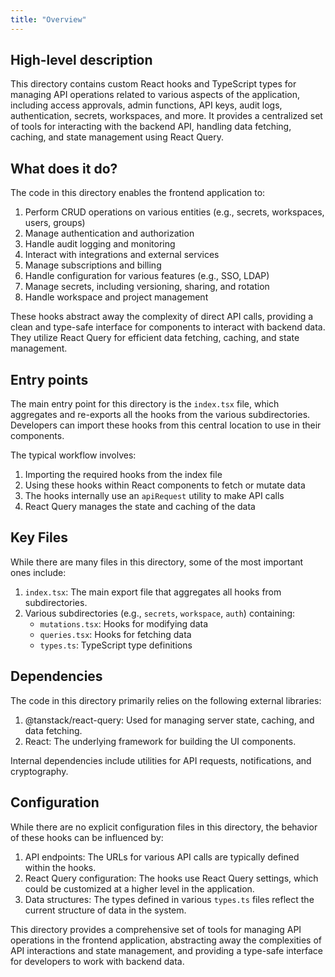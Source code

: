 ```yaml
---
title: "Overview"
---
```


## High-level description
This directory contains custom React hooks and TypeScript types for managing API operations related to various aspects of the application, including access approvals, admin functions, API keys, audit logs, authentication, secrets, workspaces, and more. It provides a centralized set of tools for interacting with the backend API, handling data fetching, caching, and state management using React Query.

## What does it do?
The code in this directory enables the frontend application to:

1. Perform CRUD operations on various entities (e.g., secrets, workspaces, users, groups)
2. Manage authentication and authorization
3. Handle audit logging and monitoring
4. Interact with integrations and external services
5. Manage subscriptions and billing
6. Handle configuration for various features (e.g., SSO, LDAP)
7. Manage secrets, including versioning, sharing, and rotation
8. Handle workspace and project management

These hooks abstract away the complexity of direct API calls, providing a clean and type-safe interface for components to interact with backend data. They utilize React Query for efficient data fetching, caching, and state management.

## Entry points
The main entry point for this directory is the `index.tsx` file, which aggregates and re-exports all the hooks from the various subdirectories. Developers can import these hooks from this central location to use in their components.

The typical workflow involves:
1. Importing the required hooks from the index file
2. Using these hooks within React components to fetch or mutate data
3. The hooks internally use an `apiRequest` utility to make API calls
4. React Query manages the state and caching of the data

## Key Files
While there are many files in this directory, some of the most important ones include:

1. `index.tsx`: The main export file that aggregates all hooks from subdirectories.
2. Various subdirectories (e.g., `secrets`, `workspace`, `auth`) containing:
   - `mutations.tsx`: Hooks for modifying data
   - `queries.tsx`: Hooks for fetching data
   - `types.ts`: TypeScript type definitions

## Dependencies
The code in this directory primarily relies on the following external libraries:

1. @tanstack/react-query: Used for managing server state, caching, and data fetching.
2. React: The underlying framework for building the UI components.

Internal dependencies include utilities for API requests, notifications, and cryptography.

## Configuration
While there are no explicit configuration files in this directory, the behavior of these hooks can be influenced by:

1. API endpoints: The URLs for various API calls are typically defined within the hooks.
2. React Query configuration: The hooks use React Query settings, which could be customized at a higher level in the application.
3. Data structures: The types defined in various `types.ts` files reflect the current structure of data in the system.

This directory provides a comprehensive set of tools for managing API operations in the frontend application, abstracting away the complexities of API interactions and state management, and providing a type-safe interface for developers to work with backend data.